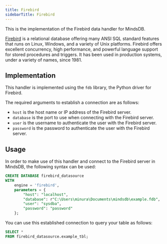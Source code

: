 ```yaml
---
title: Firebird
sidebarTitle: Firebird
---
```


This is the implementation of the Firebird data handler for MindsDB.

[Firebird](https://firebirdsql.org/en/about-firebird/) is a relational database offering many ANSI SQL standard features that runs on Linux, Windows, and a variety of Unix platforms. Firebird offers excellent concurrency, high performance, and powerful language support for stored procedures and triggers. It has been used in production systems, under a variety of names, since 1981.

## Implementation

This handler is implemented using the `fdb` library, the Python driver for Firebird.

The required arguments to establish a connection are as follows:

* `host` is the host name or IP address of the Firebird server.
* `database` is the port to use when connecting with the Firebird server.
* `user` is the username to authenticate the user with the Firebird server.
* `password` is the password to authenticate the user with the Firebird server.

## Usage

In order to make use of this handler and connect to the Firebird server in MindsDB, the following syntax can be used:

```sql
CREATE DATABASE firebird_datasource
WITH
    engine = 'firebird',
    parameters = {
        "host": "localhost",
        "database": r"C:\Users\minura\Documents\mindsdb\example.fdb",
        "user": "sysdba",
        "password": "password"
    };
```

You can use this established connection to query your table as follows:

```sql
SELECT *
FROM firebird_datasource.example_tbl;
```
